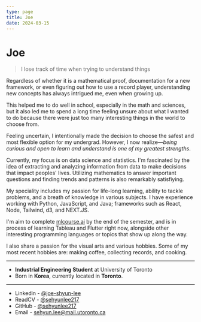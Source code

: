 ```yaml
---
type: page
title: Joe
date: 2024-03-15
---
```


# Joe

> I lose track of time when trying to understand things

Regardless of whether it is a mathematical proof, documentation for a new framework,
or even figuring out how to use a record player, understanding new concepts has always intrigued me, even when
growing up.

This helped me to do well in school, especially in the math and sciences, but it also
led me to spend a long time feeling unsure about what I wanted to do because there
were just too many interesting things in the world to choose from.

Feeling uncertain, I intentionally made the decision to choose the safest and most flexible option
for my undergrad. However, I now realize—_being curious and open to learn and understand is one of my greatest strengths_.

Currently, my focus is on data science and statistics. I'm fascinated by the idea of extracting and analyzing information from data to make decisions that impact peoples' lives.
Utilizing mathematics to answer important questions and finding trends and patterns is also remarkably satisfiying.

My speciality includes my passion for life-long learning, ability to tackle problems, and a breath of knowledge in various subjects.
I have experience working with Python, JavaScript, and Java; frameworks such as React, Node, Tailwind, d3, and NEXT.JS.

I'm aim to complete [mlcourse.ai](https://mlcourse.ai/book/index.html) by the end of the semester, and
is in process of learning Tableau and Flutter right now, alongside other interesting programming languages or topics that show up along the way.

I also share a passion for the visual arts and various hobbies. Some of my most recent hobbies are: making coffee, collecting records, and cooking.

---

- **Industrial Engineering Student** at University of Toronto
- Born in **Korea**, currently located in **Toronto**.

---

- Linkedin - [@joe-shyun-lee](https://www.linkedin.com/in/joe-shyun-lee/)
- ReadCV - [@sehyunlee217](https://read.cv/sehyunlee217)
- GitHub - [@sehyunlee217](https://github.com/sehyunlee217)
- Email - sehyun.lee@mail.utoronto.ca
